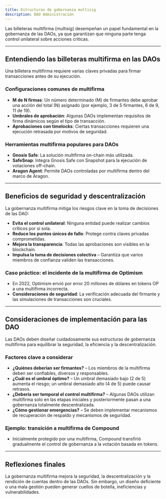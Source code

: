```yaml
---
title: Estructuras de gobernanza multisig
description: DAO Administración
---
```


Las billeteras multifirma (multisig) desempeñan un papel fundamental en la gobernanza de las DAOs, ya que garantizan que ninguna parte tenga control unilateral sobre acciones críticas. 

---

## **Entendiendo las billeteras multifirma en las DAOs**

Una billetera multifirma requiere varias claves privadas para firmar transacciones antes de su ejecución.

### **Configuraciones comunes de multifirma**
- **M de N firmas**: Un número determinado (M) de firmantes debe aprobar una acción del total (N) asignado (por ejemplo, 3 de 5 firmantes, 6 de 9, 11 de 19). 
- **Umbrales de aprobación**: Algunas DAOs implementan requisitos de firma dinámicos según el tipo de transacción.
- **Aprobaciones con timelocks**: Ciertas transacciones requieren una ejecución retrasada por motivos de seguridad.

### **Herramientas multifirma populares para DAOs**
- **Gnosis Safe**: La solución multifirma on-chain más utilizada.
- **SafeSnap**: Integra Gnosis Safe con Snapshot para la ejecución de votaciones off-chain.
- **Aragon Agent**: Permite DAOs controladas por multifirma dentro del marco de Aragon.

---

## **Beneficios de seguridad y descentralización**

La gobernanza multifirma mitiga los riesgos clave en la toma de decisiones de las DAO:

- **Evita el control unilateral**: Ninguna entidad puede realizar cambios críticos por sí sola.
- **Reduce los puntos únicos de fallo**: Protege contra claves privadas comprometidas.
- **Mejora la transparencia**: Todas las aprobaciones son visibles en la blockchain. 
- **Impulsa la toma de decisiones colectiva** – Garantiza que varios miembros de confianza validen las transacciones.

### **Caso práctico: el incidente de la multifirma de Optimism**
- En 2022, Optimism envió por error 20 millones de dólares en tokens OP a una multifirma incorrecta.
- **Consideraciones de seguridad**: La verificación adecuada del firmante y las simulaciones de transacciones son cruciales.

---

## **Consideraciones de implementación para las DAO**

Las DAOs deben diseñar cuidadosamente sus estructuras de gobernanza multifirma para equilibrar la seguridad, la eficiencia y la descentralización.

### **Factores clave a considerar**
- **¿Quiénes deberían ser firmantes?** – Los miembros de la multifirma deben ser confiables, diversos y responsables.
- **¿Cuál es el umbral óptimo?** – Un umbral demasiado bajo (2 de 5) aumenta el riesgo; un umbral demasiado alto (4 de 5) puede causar retrasos. 
- **¿Debería ser temporal el control multifirma?** – Algunas DAOs utilizan multifirma solo en las etapas iniciales y posteriormente pasan a una gobernanza totalmente descentralizada.
- **¿Cómo gestionar emergencias?** – Se deben implementar mecanismos de recuperación de respaldo y mecanismos de seguridad.

### **Ejemplo: transición a multifirma de Compound**
- Inicialmente protegido por una multifirma, Compound transfirió gradualmente el control de gobernanza a la votación basada en tokens.

---

## **Reflexiones finales**

La gobernanza multifirma mejora la seguridad, la descentralización y la rendición de cuentas dentro de las DAOs. Sin embargo, un diseño deficiente o una mala gestión pueden generar cuellos de botella, ineficiencias y vulnerabilidades.